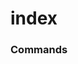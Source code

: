 # index


### Commands
<ul className='grid grid-cols-1 md:grid-cols-2 lg:grid-cols-3 xl:grid-cols-4 gap-4 -ml-6'>
<ReferenceCard
    title="available"
    description="Available Indices. Available indices for a given provider."
    url="index/available"
    command
/><ReferenceCard
    title="constituents"
    description="Index Constituents. Constituents of an index."
    url="index/constituents"
    command
/><ReferenceCard
    title="market"
    description="Historical Market Indices."
    url="index/market"
    command
/>
</ul>
